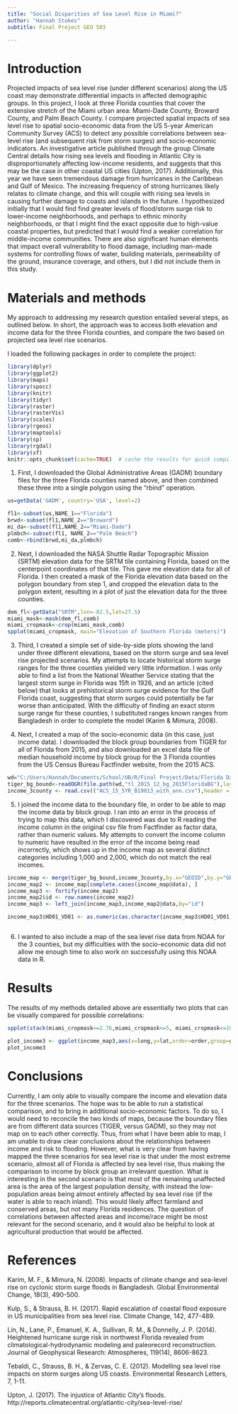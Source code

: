 ```yaml
---
title: "Social Disparities of Sea Level Rise in Miami?"
author: "Hannah Stokes"
subtitle: Final Project GEO 503

---
```


# Introduction
Projected impacts of sea level rise (under different scenarios) along the US coast may demonstrate differential impacts in affected demographic groups. In this project, I look at three Florida counties that cover the extensive stretch of the Miami urban area: Miami-Dade County, Broward County, and Palm Beach County. I compare projected spatial impacts of sea level rise to spatial socio-economic data from the US 5-year American Community Survey (ACS) to detect any possible correlations between sea-level rise (and subsequent risk from storm surges) and socio-economic indicators. An investigative article published through the group Climate Central details how rising sea levels and flooding in Atlantic City is disproportionately affecting low-income residents, and suggests that this may be the case in other coastal US cities (Upton, 2017). Additionally, this year we have seen tremendous damage from hurricanes in the Caribbean and Gulf of Mexico. The increasing frequency of strong hurricanes likely relates to climate change, and this will couple with rising sea levels in causing further damage to coasts and islands in the future. I hypothesized initially that I would find find greater levels of flood/storm surge risk to lower-income neighborhoods, and perhaps to ethnic minority neighborhoods, or that I might find the exact opposite due to high-value coastal properties, but predicted that I would find a weaker correlation for middle-income communities. There are also significant human elements that impact overall vulnerability to flood damage, including man-made systems for controlling flows of water, building materials, permeability of the ground, insurance coverage, and others, but I did not include them in this study.   


# Materials and methods

My approach to addressing my research question entailed several steps, as outlined below. In short, the approach was to access both elevation and income data for the three Florida counties, and compare the two based on projected sea level rise scenarios. 


I loaded the following packages in order to complete the project:

```r

library(dplyr)
library(ggplot2)
library(maps)
library(spocc)
library(knitr)
library(tidyr)
library(raster)
library(rasterVis)
library(scales)
library(rgeos)
library(maptools)
library(sp)
library(rgdal)
library(sf)
knitr::opts_chunk$set(cache=TRUE)  # cache the results for quick compiling
```


1. First, I downloaded the Global Administrative Areas (GADM) boundary files for the three Florida counties named above, and then combined these three into a single polygon using the "rbind" operation.

```r

us=getData('GADM', country='USA', level=2)

fl1<-subset(us,NAME_1=="Florida")
brwd<-subset(fl1,NAME_2=="Broward")
mi_da<-subset(fl1,NAME_2=="Miami-Dade")
plmbch<-subset(fl1, NAME_2=="Palm Beach")
comb<-rbind(brwd,mi_da,plmbch)

```

2. Next, I downloaded the NASA Shuttle Radar Topographic Mission (SRTM) elevation data for the SRTM tile containing Florida, based on the centerpoint coordinates of that tile. This gave me elevation data for all of Florida. I then created a mask of the Florida elevation data based on the polygon boundary from step 1, and cropped the elevation data to the polygon extent, resulting in a plot of just the elevation data for the three counties. 

```r
dem_fl<-getData("SRTM",lon=-82.5,lat=27.5)
miami_mask<-mask(dem_fl,comb)
miami_cropmask<-crop(miami_mask,comb)
spplot(miami_cropmask, main="Elevation of Southern Florida (meters)")

```

3. Third, I created a simple set of side-by-side plots showing the land under three different elevations, based on the storm surge and sea level rise projected scenarios. My attempts to locate historical storm surge ranges for the three counties yielded very little information. I was only able to find a list from the National Weather Service stating that the largest storm surge in Florida was 15ft in 1926, and an article (cited below) that looks at prehistorical storm surge evidence for the Gulf Florida coast, suggesting that storm surges could potentially be far worse than anticipated. With the difficulty of finding an exact storm surge range for these counties, I substituted ranges known ranges from Bangladesh in order to complete the model (Karim & Mimura, 2008).

4. Next, I created a map of the socio-economic data (in this case, just income data). I downloaded the block group boundaries from TIGER for all of Florida from 2015, and also downloaded an excel data file of median household income by block group for the 3 Florida counties from the US Census Bureau Factfinder website, from the 2015 ACS.

```r

wd="C:/Users/Hannah/Documents/School/UB/R/Final Project/Data/Florida Data"
tiger_bg_bound<-readOGR(file.path(wd,"tl_2015_12_bg_2015FloridaBG"),layer="tl_2015_12_bg")
income_3county <- read.csv(("ACS_15_5YR_B19013_with_ann.csv"),header = TRUE)

```

5. I joined the income data to the boundary file, in order to be able to map the income data by block group. I ran into an error in the process of trying to map this data, which I discovered was due to R reading the income column in the original csv file from Factfinder as factor data, rather than numeric values. My attempts to convert the income column to numeric have resulted in the error of the income being read incorrectly, which shows up in the income map as several distinct categories including 1,000 and 2,000, which do not match the real incomes. 

```r

income_map <- merge(tiger_bg_bound,income_3county,by.x="GEOID",by.y="GEO.id2")
income_map2 <- income_map[complete.cases(income_map@data), ]
income_map3 <- fortify(income_map2)
income_map2$id <- row.names(income_map2)
income_map3 <- left_join(income_map3,income_map2@data,by="id")

income_map3$HD01_VD01 <- as.numeric(as.character(income_map3$HD01_VD01))



```

6. I wanted to also include a map of the sea level rise data from NOAA for the 3 counties, but my difficulties with the socio-economic data did not allow me enough time to also work on successfully using this NOAA data in R. 


# Results

The results of my methods detailed above are essentially two plots that can be visually compared for possible correlations: 

```r

spplot(stack(miami_cropmask<=2.76,miami_cropmask<=5, miami_cropmask<=10.97), main="Areas at Risk to Flooding under Three Sea Level Rise Scenarios Plus Storm Surge (2.76m, 5m, 10.97m")

plot_income3 <- ggplot(income_map3,aes(x=long,y=lat,order=order,group=group,fill=HD01_VD01))+geom_polygon()+scale_fill_gradient(low="white",high="darkred",na.value = "grey50")+coord_map()
plot_income3


```


# Conclusions

Currently, I am only able to visually compare the income and elevation data for the three scenarios. The hope was to be able to run a statistical comparison, and to bring in additional socio-economic factors. To do so, I would need to reconcile the two kinds of maps, because the boundary files are from different data sources (TIGER, versus GADM), so they may not map on to each other correctly. Thus, from what I have been able to map, I am unable to draw clear conclusions about the relationships between income and risk to flooding. However, what is very clear from having mapped the three scenarios for sea level rise is that under the most extreme scenario, almost all of Florida is affected by sea level rise, thus making the comparison to income by block group an irrelevant question. What is interesting in the second scenario is that most of the remaining unaffected area is the area of the largest population density, with instead the low-population areas being almost entirely affected by sea level rise (if the water is able to reach inland). This would likely affect farmland and conserved areas, but not many Florida residences. The question of correlations between affected areas and income/race might be most relevant for the second scenario, and it would also be helpful to look at agricultural production that would be affected.  

# References

Karim, M. F., & Mimura, N. (2008). Impacts of climate change and sea-level rise on cyclonic storm surge floods in Bangladesh. Global Environmental Change, 18(3), 490-500.

Kulp, S., & Strauss, B. H. (2017). Rapid escalation of coastal flood exposure in US municipalities from sea
level rise. Climate Change, 142, 477-489.

Lin, N., Lane, P., Emanuel, K. A., Sullivan, R. M., & Donnelly, J. P. (2014). Heightened hurricane surge risk in northwest Florida revealed from climatological-hydrodynamic modeling and paleorecord reconstruction. Journal of Geophysical Research: Atmospheres, 119(14), 8606-8623.

Tebaldi, C., Strauss, B. H., & Zervas, C. E. (2012). Modelling sea level rise impacts on storm surges along US coasts. Environmental Research Letters, 7, 1-11. 

Upton, J. (2017). The injustice of Atlantic City's floods.        http://reports.climatecentral.org/atlantic-city/sea-level-rise/

